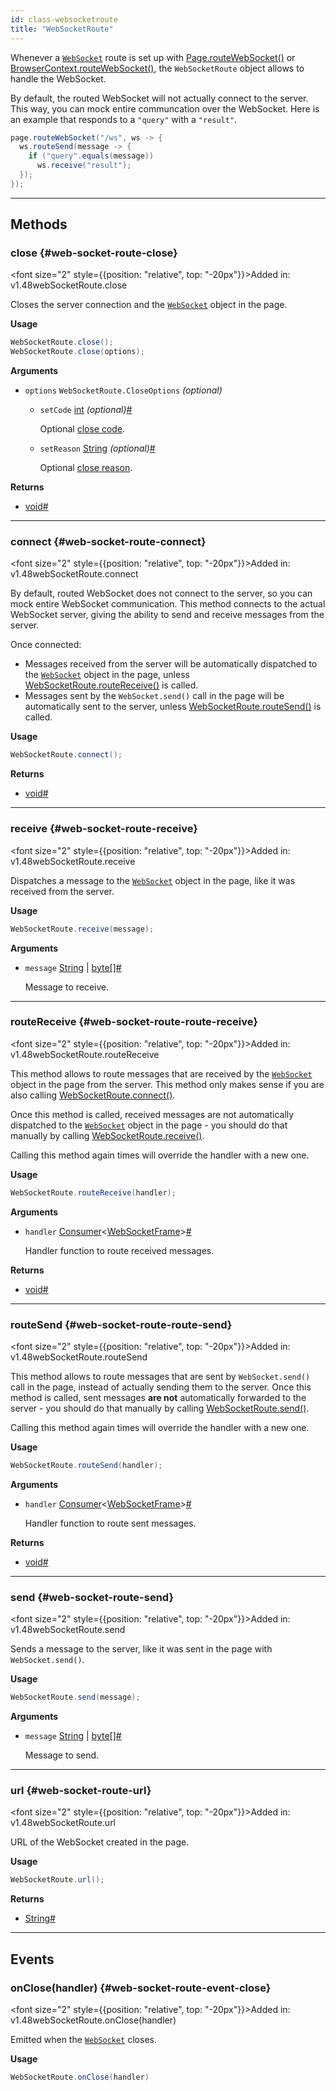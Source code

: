 ```yaml
---
id: class-websocketroute
title: "WebSocketRoute"
---
```



Whenever a [`WebSocket`](https://developer.mozilla.org/en-US/docs/Web/API/WebSocket) route is set up with [Page.routeWebSocket()](/api/class-page.mdx#page-route-web-socket) or [BrowserContext.routeWebSocket()](/api/class-browsercontext.mdx#browser-context-route-web-socket), the `WebSocketRoute` object allows to handle the WebSocket.

By default, the routed WebSocket will not actually connect to the server. This way, you can mock entire communcation over the WebSocket. Here is an example that responds to a `"query"` with a `"result"`.

```java
page.routeWebSocket("/ws", ws -> {
  ws.routeSend(message -> {
    if ("query".equals(message))
      ws.receive("result");
  });
});
```


---

## Methods

### close {#web-socket-route-close}

<font size="2" style={{position: "relative", top: "-20px"}}>Added in: v1.48</font><x-search>webSocketRoute.close</x-search>

Closes the server connection and the [`WebSocket`](https://developer.mozilla.org/en-US/docs/Web/API/WebSocket) object in the page.

**Usage**

```java
WebSocketRoute.close();
WebSocketRoute.close(options);
```

**Arguments**
- `options` `WebSocketRoute.CloseOptions` *(optional)*
  - `setCode` [int] *(optional)*<a aria-hidden="true" tabIndex="-1" class="list-anchor-link" id="web-socket-route-close-option-code"/><a href="#web-socket-route-close-option-code" class="list-anchor">#</a>
    
    Optional [close code](https://developer.mozilla.org/en-US/docs/Web/API/WebSocket/close#code).
  - `setReason` [String] *(optional)*<a aria-hidden="true" tabIndex="-1" class="list-anchor-link" id="web-socket-route-close-option-reason"/><a href="#web-socket-route-close-option-reason" class="list-anchor">#</a>
    
    Optional [close reason](https://developer.mozilla.org/en-US/docs/Web/API/WebSocket/close#reason).

**Returns**
- [void]<a aria-hidden="true" tabIndex="-1" class="list-anchor-link" id="web-socket-route-close-return"/><a href="#web-socket-route-close-return" class="list-anchor">#</a>

---

### connect {#web-socket-route-connect}

<font size="2" style={{position: "relative", top: "-20px"}}>Added in: v1.48</font><x-search>webSocketRoute.connect</x-search>

By default, routed WebSocket does not connect to the server, so you can mock entire WebSocket communication. This method connects to the actual WebSocket server, giving the ability to send and receive messages from the server.

Once connected:
* Messages received from the server will be automatically dispatched to the [`WebSocket`](https://developer.mozilla.org/en-US/docs/Web/API/WebSocket) object in the page, unless [WebSocketRoute.routeReceive()](/api/class-websocketroute.mdx#web-socket-route-route-receive) is called.
* Messages sent by the `WebSocket.send()` call in the page will be automatically sent to the server, unless [WebSocketRoute.routeSend()](/api/class-websocketroute.mdx#web-socket-route-route-send) is called.

**Usage**

```java
WebSocketRoute.connect();
```

**Returns**
- [void]<a aria-hidden="true" tabIndex="-1" class="list-anchor-link" id="web-socket-route-connect-return"/><a href="#web-socket-route-connect-return" class="list-anchor">#</a>

---

### receive {#web-socket-route-receive}

<font size="2" style={{position: "relative", top: "-20px"}}>Added in: v1.48</font><x-search>webSocketRoute.receive</x-search>

Dispatches a message to the [`WebSocket`](https://developer.mozilla.org/en-US/docs/Web/API/WebSocket) object in the page, like it was received from the server.

**Usage**

```java
WebSocketRoute.receive(message);
```

**Arguments**
- `message` [String] | [byte&#91;&#93;]<a aria-hidden="true" tabIndex="-1" class="list-anchor-link" id="web-socket-route-receive-option-message"/><a href="#web-socket-route-receive-option-message" class="list-anchor">#</a>
  
  Message to receive.

---

### routeReceive {#web-socket-route-route-receive}

<font size="2" style={{position: "relative", top: "-20px"}}>Added in: v1.48</font><x-search>webSocketRoute.routeReceive</x-search>

This method allows to route messages that are received by the [`WebSocket`](https://developer.mozilla.org/en-US/docs/Web/API/WebSocket) object in the page from the server. This method only makes sense if you are also calling [WebSocketRoute.connect()](/api/class-websocketroute.mdx#web-socket-route-connect).

Once this method is called, received messages are not automatically dispatched to the [`WebSocket`](https://developer.mozilla.org/en-US/docs/Web/API/WebSocket) object in the page - you should do that manually by calling [WebSocketRoute.receive()](/api/class-websocketroute.mdx#web-socket-route-receive).

Calling this method again times will override the handler with a new one.

**Usage**

```java
WebSocketRoute.routeReceive(handler);
```

**Arguments**
- `handler` [Consumer]&lt;[WebSocketFrame]&gt;<a aria-hidden="true" tabIndex="-1" class="list-anchor-link" id="web-socket-route-route-receive-option-handler"/><a href="#web-socket-route-route-receive-option-handler" class="list-anchor">#</a>
  
  Handler function to route received messages.

**Returns**
- [void]<a aria-hidden="true" tabIndex="-1" class="list-anchor-link" id="web-socket-route-route-receive-return"/><a href="#web-socket-route-route-receive-return" class="list-anchor">#</a>

---

### routeSend {#web-socket-route-route-send}

<font size="2" style={{position: "relative", top: "-20px"}}>Added in: v1.48</font><x-search>webSocketRoute.routeSend</x-search>

This method allows to route messages that are sent by `WebSocket.send()` call in the page, instead of actually sending them to the server. Once this method is called, sent messages **are not** automatically forwarded to the server - you should do that manually by calling [WebSocketRoute.send()](/api/class-websocketroute.mdx#web-socket-route-send).

Calling this method again times will override the handler with a new one.

**Usage**

```java
WebSocketRoute.routeSend(handler);
```

**Arguments**
- `handler` [Consumer]&lt;[WebSocketFrame]&gt;<a aria-hidden="true" tabIndex="-1" class="list-anchor-link" id="web-socket-route-route-send-option-handler"/><a href="#web-socket-route-route-send-option-handler" class="list-anchor">#</a>
  
  Handler function to route sent messages.

**Returns**
- [void]<a aria-hidden="true" tabIndex="-1" class="list-anchor-link" id="web-socket-route-route-send-return"/><a href="#web-socket-route-route-send-return" class="list-anchor">#</a>

---

### send {#web-socket-route-send}

<font size="2" style={{position: "relative", top: "-20px"}}>Added in: v1.48</font><x-search>webSocketRoute.send</x-search>

Sends a message to the server, like it was sent in the page with `WebSocket.send()`.

**Usage**

```java
WebSocketRoute.send(message);
```

**Arguments**
- `message` [String] | [byte&#91;&#93;]<a aria-hidden="true" tabIndex="-1" class="list-anchor-link" id="web-socket-route-send-option-message"/><a href="#web-socket-route-send-option-message" class="list-anchor">#</a>
  
  Message to send.

---

### url {#web-socket-route-url}

<font size="2" style={{position: "relative", top: "-20px"}}>Added in: v1.48</font><x-search>webSocketRoute.url</x-search>

URL of the WebSocket created in the page.

**Usage**

```java
WebSocketRoute.url();
```

**Returns**
- [String]<a aria-hidden="true" tabIndex="-1" class="list-anchor-link" id="web-socket-route-url-return"/><a href="#web-socket-route-url-return" class="list-anchor">#</a>

---

## Events

### onClose(handler) {#web-socket-route-event-close}

<font size="2" style={{position: "relative", top: "-20px"}}>Added in: v1.48</font><x-search>webSocketRoute.onClose(handler)</x-search>

Emitted when the [`WebSocket`](https://developer.mozilla.org/en-US/docs/Web/API/WebSocket) closes.

**Usage**

```java
WebSocketRoute.onClose(handler)
```


[APIRequest]: /api/class-apirequest.mdx "APIRequest"
[APIRequestContext]: /api/class-apirequestcontext.mdx "APIRequestContext"
[APIResponse]: /api/class-apiresponse.mdx "APIResponse"
[APIResponseAssertions]: /api/class-apiresponseassertions.mdx "APIResponseAssertions"
[Browser]: /api/class-browser.mdx "Browser"
[BrowserContext]: /api/class-browsercontext.mdx "BrowserContext"
[BrowserType]: /api/class-browsertype.mdx "BrowserType"
[CDPSession]: /api/class-cdpsession.mdx "CDPSession"
[Clock]: /api/class-clock.mdx "Clock"
[ConsoleMessage]: /api/class-consolemessage.mdx "ConsoleMessage"
[Dialog]: /api/class-dialog.mdx "Dialog"
[Download]: /api/class-download.mdx "Download"
[ElementHandle]: /api/class-elementhandle.mdx "ElementHandle"
[FileChooser]: /api/class-filechooser.mdx "FileChooser"
[FormData]: /api/class-formdata.mdx "FormData"
[Frame]: /api/class-frame.mdx "Frame"
[FrameLocator]: /api/class-framelocator.mdx "FrameLocator"
[JSHandle]: /api/class-jshandle.mdx "JSHandle"
[Keyboard]: /api/class-keyboard.mdx "Keyboard"
[Locator]: /api/class-locator.mdx "Locator"
[LocatorAssertions]: /api/class-locatorassertions.mdx "LocatorAssertions"
[Mouse]: /api/class-mouse.mdx "Mouse"
[Page]: /api/class-page.mdx "Page"
[PageAssertions]: /api/class-pageassertions.mdx "PageAssertions"
[Playwright]: /api/class-playwright.mdx "Playwright"
[PlaywrightAssertions]: /api/class-playwrightassertions.mdx "PlaywrightAssertions"
[PlaywrightException]: /api/class-playwrightexception.mdx "PlaywrightException"
[Request]: /api/class-request.mdx "Request"
[RequestOptions]: /api/class-requestoptions.mdx "RequestOptions"
[Response]: /api/class-response.mdx "Response"
[Route]: /api/class-route.mdx "Route"
[Selectors]: /api/class-selectors.mdx "Selectors"
[TimeoutError]: /api/class-timeouterror.mdx "TimeoutError"
[Touchscreen]: /api/class-touchscreen.mdx "Touchscreen"
[Tracing]: /api/class-tracing.mdx "Tracing"
[Video]: /api/class-video.mdx "Video"
[WebError]: /api/class-weberror.mdx "WebError"
[WebSocket]: /api/class-websocket.mdx "WebSocket"
[WebSocketFrame]: /api/class-websocketframe.mdx "WebSocketFrame"
[WebSocketRoute]: /api/class-websocketroute.mdx "WebSocketRoute"
[Worker]: /api/class-worker.mdx "Worker"
[Element]: https://developer.mozilla.org/en-US/docs/Web/API/element "Element"
[EvaluationArgument]: /evaluating.mdx#evaluation-argument "EvaluationArgument"
[Promise]: https://developer.mozilla.org/en-US/docs/Web/JavaScript/Reference/Global_Objects/Promise "Promise"
[iterator]: https://developer.mozilla.org/en-US/docs/Web/JavaScript/Reference/Iteration_protocols "Iterator"
[origin]: https://developer.mozilla.org/en-US/docs/Glossary/Origin "Origin"
[selector]: https://developer.mozilla.org/en-US/docs/Web/CSS/CSS_Selectors "selector"
[Serializable]: https://developer.mozilla.org/en-US/docs/Web/JavaScript/Reference/Global_Objects/JSON/stringify#Description "Serializable"
[UIEvent.detail]: https://developer.mozilla.org/en-US/docs/Web/API/UIEvent/detail "UIEvent.detail"
[UnixTime]: https://en.wikipedia.org/wiki/Unix_time "Unix Time"
[xpath]: https://developer.mozilla.org/en-US/docs/Web/XPath "xpath"

[boolean]: https://docs.oracle.com/javase/tutorial/java/nutsandbolts/datatypes.html "boolean"
[byte&#91;&#93;]: https://docs.oracle.com/javase/tutorial/java/nutsandbolts/datatypes.html "byte[]"
[Consumer]: https://docs.oracle.com/javase/8/docs/api/java/util/function/Consumer.html "Consumer"
[Date]: https://docs.oracle.com/javase/8/docs/api/java/util/Date.html "Date"
[double]: https://docs.oracle.com/javase/tutorial/java/nutsandbolts/datatypes.html "double"
[InputStream]: https://docs.oracle.com/javase/8/docs/api/java/io/InputStream.html "InputStream"
[int]: https://docs.oracle.com/javase/tutorial/java/nutsandbolts/datatypes.html "int"
[long]: https://docs.oracle.com/javase/tutorial/java/nutsandbolts/datatypes.html "long"
[JsonObject]: https://www.javadoc.io/doc/com.google.code.gson/gson/latest/com.google.gson/com/google/gson/JsonObject.html "JsonObject"
[List]: https://docs.oracle.com/javase/8/docs/api/java/util/List.html "List"
[Map]: https://docs.oracle.com/javase/8/docs/api/java/util/Map.html "Map"
[null]: https://docs.oracle.com/javase/specs/jls/se8/html/jls-3.html#jls-3.10.7 "null"
[Object]: https://docs.oracle.com/javase/8/docs/api/java/lang/Object.html "Object"
[Path]: https://docs.oracle.com/javase/8/docs/api/java/nio/file/Path.html "Path"
[Pattern]: https://docs.oracle.com/javase/8/docs/api/java/util/regex/Pattern.html "Pattern"
[Predicate]: https://docs.oracle.com/javase/8/docs/api/java/util/function/Predicate.html "Predicate"
[void]: https://docs.oracle.com/javase/tutorial/java/javaOO/methods.html "void"
[Runnable]: https://docs.oracle.com/javase/8/docs/api/java/lang/Runnable.html "Runnable"
[RuntimeException]: https://docs.oracle.com/javase/8/docs/api/java/lang/RuntimeException.html "RuntimeException"
[String]: https://docs.oracle.com/javase/8/docs/api/java/lang/String.html "String"

[all available image tags]: https://mcr.microsoft.com/en-us/product/playwright/java/about "all available image tags"
[Microsoft Artifact Registry]: https://mcr.microsoft.com/en-us/product/playwright/java/about "Microsoft Artifact Registry"
[Dockerfile.jammy]: https://github.com/microsoft/playwright-java/blob/main/utils/docker/Dockerfile.jammy "Dockerfile.jammy"
